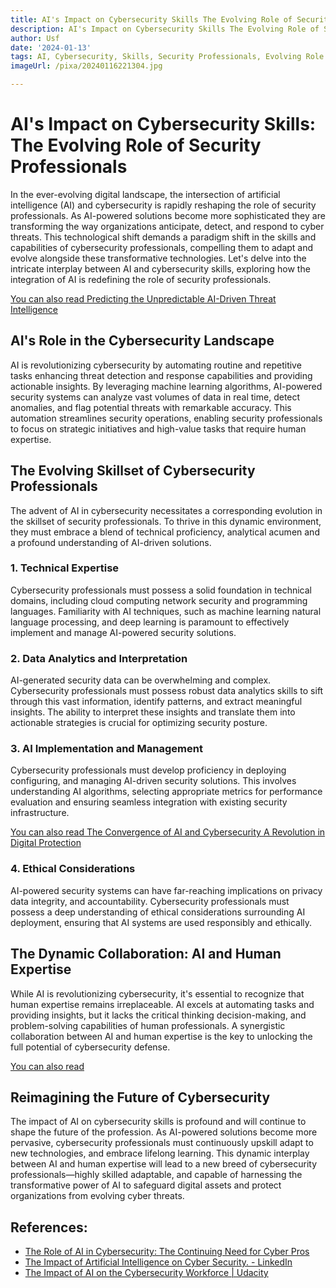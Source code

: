 ```yaml
---
title: AI's Impact on Cybersecurity Skills The Evolving Role of Security Professionals
description: AI's Impact on Cybersecurity Skills The Evolving Role of Security Professionals
author: Usf
date: '2024-01-13'
tags: AI, Cybersecurity, Skills, Security Professionals, Evolving Role
imageUrl: /pixa/20240116221304.jpg

---
```

# AI's Impact on Cybersecurity Skills: The Evolving Role  of Security  Professionals

In the ever-evolving digital landscape, the intersection of artificial intelligence (AI) and cybersecurity  is rapidly reshaping the role of  security professionals. As AI-powered  solutions become more sophisticated they  are transforming the  way organizations anticipate,  detect, and respond to  cyber threats.  This technological shift demands a paradigm shift in the skills and capabilities of cybersecurity professionals, compelling them to  adapt and evolve alongside these transformative technologies. Let's delve into the  intricate interplay between AI and cybersecurity skills, exploring how the integration of AI is redefining the role of security professionals. 

[You can also  read Predicting the Unpredictable AI-Driven  Threat Intelligence](Predicting%20the%20Unpredictable%20AI-Driven%20Threat%20Intelligence)


## AI's Role in the Cybersecurity Landscape

AI is revolutionizing cybersecurity by automating routine and repetitive tasks enhancing threat detection and response capabilities and providing actionable  insights. By leveraging machine learning algorithms,  AI-powered security systems  can analyze vast volumes of data in real time, detect anomalies, and flag potential  threats with remarkable accuracy. This automation streamlines  security operations, enabling  security professionals to focus on strategic initiatives and high-value tasks that require human expertise. 

## The Evolving Skillset of Cybersecurity Professionals

The advent of AI in cybersecurity necessitates a corresponding evolution in the skillset of security professionals. To thrive in this dynamic environment, they  must  embrace a blend of technical proficiency,  analytical acumen and a profound  understanding of AI-driven solutions. 

### 1. Technical Expertise

Cybersecurity  professionals must  possess a solid foundation in technical domains, including  cloud computing network security and programming languages. Familiarity with AI techniques, such as machine learning natural language processing, and deep learning is paramount to effectively implement and manage AI-powered security solutions.

### 2. Data Analytics and Interpretation  

AI-generated security data can  be overwhelming and  complex. Cybersecurity professionals must possess robust data  analytics skills to sift through this vast information,  identify patterns,  and extract meaningful insights. The ability to interpret these insights and translate them into actionable strategies is crucial for optimizing security posture. 

### 3. AI Implementation and Management 

Cybersecurity professionals must develop proficiency in deploying configuring, and managing AI-driven security solutions. This involves understanding AI algorithms, selecting appropriate metrics for  performance evaluation and ensuring seamless integration with existing security infrastructure. 

[You can  also read The Convergence of AI  and Cybersecurity A Revolution in Digital Protection](The%20Convergence%20of%20AI%20and%20Cybersecurity%20A%20Revolution%20in%20Digital%20Protection)


### 4. Ethical Considerations 

AI-powered security systems can  have far-reaching implications on privacy  data integrity, and accountability.  Cybersecurity professionals must  possess a deep understanding of ethical  considerations surrounding AI deployment, ensuring that AI systems are used responsibly and ethically. 

## The Dynamic Collaboration: AI and Human Expertise

While AI is revolutionizing cybersecurity, it's essential to recognize that human expertise remains irreplaceable. AI excels at automating  tasks  and providing insights, but it lacks the critical thinking decision-making, and  problem-solving capabilities of human professionals. A synergistic collaboration between AI and human expertise is the key  to unlocking the full potential of cybersecurity defense. 

[You can also read ]()


## Reimagining the Future of Cybersecurity

The impact  of AI on  cybersecurity skills is  profound and will continue to shape the future of the profession. As AI-powered solutions become more pervasive,  cybersecurity professionals must continuously upskill adapt to new technologies, and embrace  lifelong learning. This dynamic interplay between AI and human expertise will lead  to  a  new breed of cybersecurity professionals—highly skilled adaptable, and capable of harnessing the transformative power  of AI to safeguard digital assets and  protect organizations from evolving cyber threats.

## References:
- [The Role of AI in Cybersecurity: The Continuing Need for Cyber Pros](https://www.fullstackacademy.com/blog/the-role-of-ai-in-cybersecurity)
- [The Impact of Artificial Intelligence on Cyber Security. - LinkedIn](https://www.linkedin.com/pulse/impact-artificial-intelligence-cyber-security-apphaz)
- [The Impact of AI on the Cybersecurity Workforce | Udacity](https://www.udacity.com/blog/2023/04/the-impact-of-ai-on-the-cybersecurity-workforce.html)
